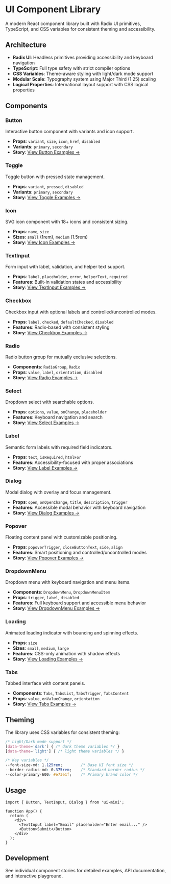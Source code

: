 
<Meta title="Introduction" />

# UI Component Library

A modern React component library built with Radix UI primitives, TypeScript, and CSS variables for consistent theming and accessibility.

## Architecture

- **Radix UI**: Headless primitives providing accessibility and keyboard navigation
- **TypeScript**: Full type safety with strict compiler options  
- **CSS Variables**: Theme-aware styling with light/dark mode support
- **Modular Scale**: Typography system using Major Third (1.25) scaling
- **Logical Properties**: International layout support with CSS logical properties

## Components

### Button
Interactive button component with variants and icon support.
- **Props**: `variant`, `size`, `icon`, `href`, `disabled`
- **Variants**: `primary`, `secondary`
- **Story**: [View Button Examples →](?path=/story/components-button--primary)

### Toggle
Toggle button with pressed state management.
- **Props**: `variant`, `pressed`, `disabled`
- **Variants**: `primary`, `secondary` 
- **Story**: [View Toggle Examples →](?path=/story/components-toggle--default)

### Icon
SVG icon component with 18+ icons and consistent sizing.
- **Props**: `name`, `size`
- **Sizes**: `small` (1rem), `medium` (1.5rem)
- **Story**: [View Icon Examples →](?path=/story/components-icon--default)

### TextInput
Form input with label, validation, and helper text support.
- **Props**: `label`, `placeholder`, `error`, `helperText`, `required`
- **Features**: Built-in validation states and accessibility
- **Story**: [View TextInput Examples →](?path=/story/components-textinput--default)

### Checkbox
Checkbox input with optional labels and controlled/uncontrolled modes.
- **Props**: `label`, `checked`, `defaultChecked`, `disabled`
- **Features**: Radix-based with consistent styling
- **Story**: [View Checkbox Examples →](?path=/story/components-checkbox--default)

### Radio
Radio button group for mutually exclusive selections.
- **Components**: `RadioGroup`, `Radio`
- **Props**: `value`, `label`, `orientation`, `disabled`
- **Story**: [View Radio Examples →](?path=/story/components-radio--default)

### Select
Dropdown select with searchable options.
- **Props**: `options`, `value`, `onChange`, `placeholder`
- **Features**: Keyboard navigation and search
- **Story**: [View Select Examples →](?path=/story/components-select--default)

### Label
Semantic form labels with required field indicators.
- **Props**: `text`, `isRequired`, `htmlFor`
- **Features**: Accessibility-focused with proper associations
- **Story**: [View Label Examples →](?path=/story/components-label--default)

### Dialog
Modal dialog with overlay and focus management.
- **Props**: `open`, `onOpenChange`, `title`, `description`, `trigger`
- **Features**: Accessible modal behavior with keyboard navigation
- **Story**: [View Dialog Examples →](?path=/story/components-dialog--default)

### Popover
Floating content panel with customizable positioning.
- **Props**: `popoverTrigger`, `closeButtonText`, `side`, `align`
- **Features**: Smart positioning and controlled/uncontrolled modes
- **Story**: [View Popover Examples →](?path=/story/components-popover--default)

### DropdownMenu
Dropdown menu with keyboard navigation and menu items.
- **Components**: `DropdownMenu`, `DropdownMenuItem`
- **Props**: `trigger`, `label`, `disabled`
- **Features**: Full keyboard support and accessible menu behavior
- **Story**: [View DropdownMenu Examples →](?path=/story/components-dropdownmenu--default)

### Loading
Animated loading indicator with bouncing and spinning effects.
- **Props**: `size`
- **Sizes**: `small`, `medium`, `large`
- **Features**: CSS-only animation with shadow effects
- **Story**: [View Loading Examples →](?path=/story/components-loading--default)

### Tabs
Tabbed interface with content panels.
- **Components**: `Tabs`, `TabsList`, `TabsTrigger`, `TabsContent`
- **Props**: `value`, `onValueChange`, `orientation`
- **Story**: [View Tabs Examples →](?path=/story/components-tabs--default)

## Theming

The library uses CSS variables for consistent theming:

```css
/* Light/Dark mode support */
[data-theme='dark'] { /* dark theme variables */ }
[data-theme='light'] { /* light theme variables */ }

/* Key variables */
--font-size-md: 1.125rem;        /* Base UI font size */
--border-radius-md: 0.375rem;    /* Standard border radius */
--color-primary-600: #e73e1f;    /* Primary brand color */
```

## Usage

```tsx
import { Button, TextInput, Dialog } from 'ui-mini';

function App() {
  return (
    <div>
      <TextInput label="Email" placeholder="Enter email..." />
      <Button>Submit</Button>
    </div>
  );
}
```

## Development

See individual component stories for detailed examples, API documentation, and interactive playground.